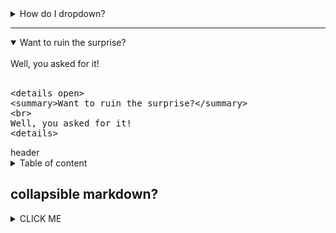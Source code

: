 

<details>
<summary>How do I dropdown?</summary>
<br>
This is how you dropdown.
<br><br>
<pre>
&lt;details&gt;
&lt;summary&gt;How do I dropdown?&lt;/summary&gt;
&lt;br&gt;
This is how you dropdown.
&lt;details&gt;
</pre>
</details>

---

<details open>
<summary>Want to ruin the surprise?</summary>
<br>
Well, you asked for it!
<br><br>
<pre>
&lt;details open&gt;
&lt;summary&gt;Want to ruin the surprise?&lt;/summary&gt;
&lt;br&gt;
Well, you asked for it!
&lt;details&gt;
</pre>
</details>


header
<details>
  <summary>
Table of content
  </summary>
text here to hide
</details>


## collapsible markdown?

<details><summary>CLICK ME</summary>
<p>

#### yes, even hidden code blocks!

```python
print("hello world!")
```

</p>
</details>



